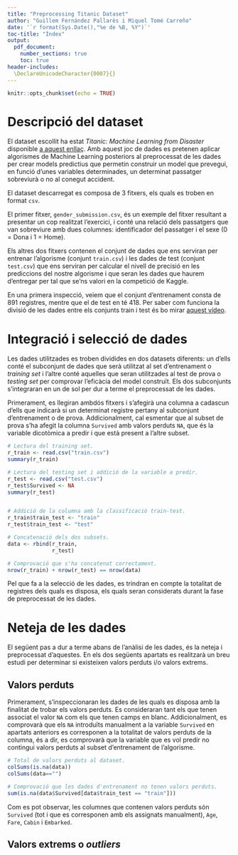 ---
title: "Preprocessing Titanic Dataset"
author: "Guillem Fernández Pallarès i Miquel Tomé Carreño"
date: '`r format(Sys.Date(),"%e de %B, %Y")`'
toc-title: "Índex"
output:
  pdf_document:
    number_sections: true
    toc: true
header-includes:
  \DeclareUnicodeCharacter{0007}{}
---

```{r setup, include=FALSE}
knitr::opts_chunk$set(echo = TRUE)
```

# Descripció del dataset

El dataset escollit ha estat *Titanic: Machine Learning from Disaster* disponible [a aquest enllaç](https://www.kaggle.com/c/titanic/data). Amb aquest joc de dades es pretenen aplicar algorismes de Machine Learning posteriors al preprocessat de les dades per crear models predictius que permetin construir un model que prevegui, en funció d'unes variables determinades, un determinat passatger sobreviurà o no al conegut accident.

El dataset descarregat es composa de 3 fitxers, els quals es troben en format `csv`.

El primer fitxer, `gender_submission.csv`, és un exemple del fitxer resultant a presentar un cop realitzat l'exercici, i conté una relació dels passatgers que van sobreviure amb dues columnes: identificador del passatger i el sexe (0 = Dona i 1 = Home). 

Els altres dos fitxers contenen el conjunt de dades que ens serviran per entrenar l'algorisme (conjunt `train.csv`) i les dades de test (conjunt `test.csv`) que ens serviran per calcular el nivell de precisió en les prediccions del nostre algorisme i que seran les dades que haurem d'entregar per tal que se'ns valori en la competició de Kaggle. 

En una primera inspecció, veiem que el conjunt d'entrenament consta de 891 registres, mentre que el de test en té 418. Per saber com funciona la divisió de les dades entre els conjunts train i test és bo mirar [aquest vídeo](https://materials.campus.uoc.edu/cdocent/PID_00251986/).

# Integració i selecció de dades

Les dades utilitzades es troben dividides en dos datasets diferents: un d'ells conté el subconjunt de dades que serà utilitzat al set d'entrenament o *training set* i l'altre conté aquelles que seran utilitzades al test de prova o *testing set* per comprovar l'eficàcia del model construït. Els dos subconjunts s'integraran en un de sol per dur a terme el preprocessat de les dades.

Primerament, es llegiran ambdós fitxers i s'afegirà una columna a cadascun d'ells que indicarà si un determinat registre pertany al subconjunt d'entrenament o de prova. Addicionalment, cal esmentar que al subset de prova s'ha afegit la columna `Survived` amb valors perduts `NA`, que és la variable dicotòmica a predir i que està present a l'altre subset.

```{r read files}
# Lectura del training set.
r_train <- read.csv("train.csv")
summary(r_train)

# Lectura del testing set i addició de la variable a predir.
r_test <- read.csv("test.csv")
r_test$Survived <- NA
summary(r_test)


# Addició de la columna amb la classificació train-test.
r_train$train_test <- "train"
r_test$train_test <- "test"

# Concatenació dels dos subsets.
data <- rbind(r_train,
              r_test)

# Comprovació que s'ha concatenat correctament.
nrow(r_train) + nrow(r_test) == nrow(data)
```

Pel que fa a la selecció de les dades, es trindran en compte la totalitat de registres dels quals es disposa, els quals seran considerats durant la fase de preprocessat de les dades.

# Neteja de les dades

El següent pas a dur a terme abans de l'anàlisi de les dades, és la neteja i preprocessat d'aquestes. En els dos següents apartats es realitzarà un breu estudi per determinar si existeixen valors perduts i/o valors extrems.

## Valors perduts

Primerament, s'inspeccionaran les dades de les quals es disposa amb la finalitat de trobar els valors perduts. Es consideraran tant els que tenen associat el valor `NA` com els que tenen camps en blanc. Addicionalment, es comprovarà que els `NA` introduïts manualment a la variable `Survived` en apartats anteriors es corresponen a la totalitat de valors perduts de la columna, és a dir, es comprovarà que la variable que es vol predir no contingui valors perduts al subset d'entrenament de l'algorisme.

```{r missing values}
# Total de valors perduts al dataset.
colSums(is.na(data))
colSums(data=="")

# Comprovació que les dades d'entrenament no tenen valors perduts.
sum(is.na(data$Survived[data$train_test == "train"]))
```

Com es pot observar, les columnes que contenen valors perduts són `Survived` (tot i que es corresponen amb els assignats manualment), `Age`, `Fare`, `Cabin` i `Embarked`.

## Valors extrems o *outliers*
